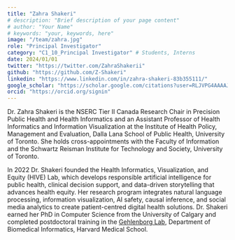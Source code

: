 ```yaml
---
title: "Zahra Shakeri"
# description: "Brief description of your page content"
# author: "Your Name"
# keywords: "your, keywords, here"
image: "/team/zahra.jpg"
role: "Principal Investigator"
category: "C1_10_Principal Investigator" # Students, Interns
date: 2024/01/01
twitter: "https://twitter.com/ZahraShakerii"
github: "https://github.com/Z-Shakeri"
linkedin: "https://www.linkedin.com/in/zahra-shakeri-83b355111/"
google_scholar: "https://scholar.google.com/citations?user=RLJVPG4AAAAJ&hl=en"
orcid: "https://orcid.org/signin"
---
```


Dr. Zahra Shakeri is the NSERC Tier II Canada Research Chair in Precision Public Health and Health Informatics and an Assistant Professor of Health Informatics and Information Visualization at the Institute of Health Policy, Management and Evaluation, Dalla Lana School of Public Health, University of Toronto. She holds cross-appointments with the Faculty of Information and the Schwartz Reisman Institute for Technology and Society, University of Toronto.

In 2022 Dr. Shakeri founded the Health Informatics, Visualization, and Equity (HIVE) Lab, which develops responsible artificial intelligence for public health, clinical decision support, and data-driven storytelling that advances health equity. Her research program integrates natural language processing, information visualization, AI safety, causal inference, and social media analytics to create patient-centred digital health solutions. Dr. Shakeri earned her PhD in Computer Science from the University of Calgary and completed postdoctoral training in the [Gehlenborg Lab](http://gehlenborglab.org/), Department of Biomedical Informatics, Harvard Medical School. 
